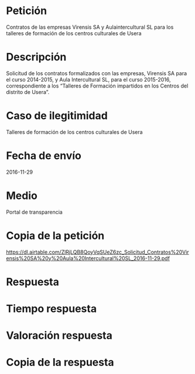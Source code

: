 Petición
========

Contratos de las empresas Virensis SA y Aulaintercultural SL para los
talleres de formación de los centros culturales de Usera

Descripción
===========

Solicitud de los contratos formalizados con las empresas, Virensis SA
para el curso 2014-2015, y Aula Intercultural SL, para el curso
2015-2016, correspondiente a los "Talleres de Formación impartidos en
los Centros del distrito de Usera".

Caso de ilegitimidad
====================

Talleres de formación de los centros culturales de Usera

Fecha de envío
==============

2016-11-29

Medio
=====

Portal de transparencia

Copia de la petición
====================

<https://dl.airtable.com/ZlRjLQB8QoyVqSUeZ6zc_Solicitud_Contratos%20Virensis%20SA%20y%20Aula%20Intercultural%20SL_2016-11-29.pdf>

Respuesta
=========

Tiempo respuesta
================

Valoración respuesta
====================

Copia de la respuesta
=====================
